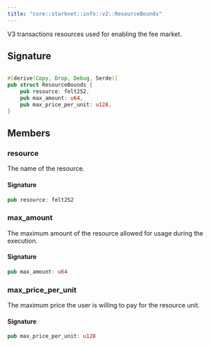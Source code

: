 ```yaml
---
title: "core::starknet::info::v2::ResourceBounds"
---
```


V3 transactions resources used for enabling the fee market.



## Signature

```rust

#[derive(Copy, Drop, Debug, Serde)]
pub struct ResourceBounds {
    pub resource: felt252,
    pub max_amount: u64,
    pub max_price_per_unit: u128,
}
```


## Members

### resource

The name of the resource.


#### Signature

```rust
pub resource: felt252
```


### max_amount

The maximum amount of the resource allowed for usage during the execution.


#### Signature

```rust
pub max_amount: u64
```


### max_price_per_unit

The maximum price the user is willing to pay for the resource unit.


#### Signature

```rust
pub max_price_per_unit: u128
```


